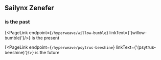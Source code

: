 
## Sailynx Zenefer
### is the past

{<PageLink endpoint={`/hyperweave/willow-bumble`} linkText={'(willow-bumble)'}/>} is the present

{<PageLink endpoint={`/hyperweave/psytrus-beeshine`} linkText={'(psytrus-beeshine)'}/>} is the future
